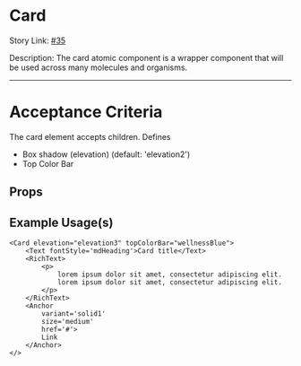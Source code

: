 
<Meta title="Design System/atoms/Card/Docs" of={CardStories} />

# Card

Story Link: [#35]('https://github.com/ahc-digital/component-library/issues/35')

Description: The card atomic component is a wrapper component that will be used across many molecules and organisms.

---
# Acceptance Criteria

The card element accepts children.
Defines
- Box shadow (elevation) (default: 'elevation2')
- Top Color Bar

<Stories />

## Props
<Controls />


## Example Usage(s)
```tsx
<Card elevation="elevation3" topColorBar="wellnessBlue">
    <Text fontStyle='mdHeading'>Card title</Text>
    <RichText>
        <p>
            lorem ipsum dolor sit amet, consectetur adipiscing elit.
            lorem ipsum dolor sit amet, consectetur adipiscing elit.
        </p>
    </RichText>
    <Anchor
        variant='solid1'
        size='medium'
        href='#'>
        Link
    </Anchor>
</>
```
